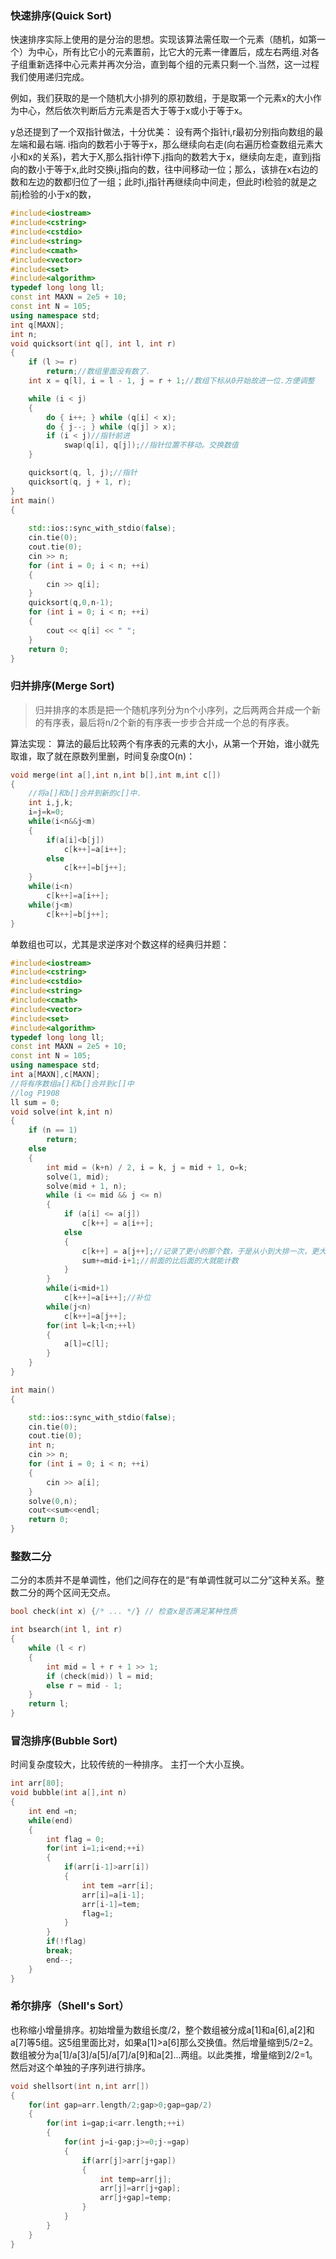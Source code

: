 


<WordCount>


### 快速排序(Quick Sort)

快速排序实际上使用的是分治的思想。实现该算法需任取一个元素（随机，如第一个）为中心，所有比它小的元素置前，比它大的元素一律置后，成左右两组.对各子组重新选择中心元素并再次分治，直到每个组的元素只剩一个.当然，这一过程我们使用递归完成。

例如，我们获取的是一个随机大小排列的原初数组，于是取第一个元素x的大小作为中心，然后依次判断后方元素是否大于等于x或小于等于x。

y总还提到了一个双指针做法，十分优美：
设有两个指针i,r最初分别指向数组的最左端和最右端.
i指向的数若小于等于x，那么继续向右走(向右遍历检查数组元素大小和x的关系)，若大于X,那么指针i停下.j指向的数若大于x，继续向左走，直到j指向的数小于等于x,此时交换i,j指向的数，往中间移动一位；那么，该排在x右边的数和左边的数都归位了一组；此时i,j指针再继续向中间走，但此时i检验的就是之前j检验的小于x的数，

```cpp
#include<iostream>
#include<cstring>
#include<cstdio>
#include<string>
#include<cmath>
#include<vector>
#include<set>
#include<algorithm>
typedef long long ll;
const int MAXN = 2e5 + 10;
const int N = 105;
using namespace std;
int q[MAXN];
int n;
void quicksort(int q[], int l, int r)
{
    if (l >= r)
        return;//数组里面没有数了.
    int x = q[l], i = l - 1, j = r + 1;//数组下标从0开始故进一位.方便调整

    while (i < j)
    {
        do { i++; } while (q[i] < x);
        do { j--; } while (q[j] > x);
        if (i < j)//指针前进
            swap(q[i], q[j]);//指针位置不移动。交换数值
    }

    quicksort(q, l, j);//指针
    quicksort(q, j + 1, r);
}
int main()
{
    
    std::ios::sync_with_stdio(false);
    cin.tie(0);
    cout.tie(0);
    cin >> n;
    for (int i = 0; i < n; ++i)
    {
        cin >> q[i];
    }
    quicksort(q,0,n-1);
    for (int i = 0; i < n; ++i)
    {
        cout << q[i] << " ";
    }
    return 0;
}
```

### 归并排序(Merge Sort)

>归并排序的本质是把一个随机序列分为n个小序列，之后两两合并成一个新的有序表，最后将n/2个新的有序表一步步合并成一个总的有序表。

算法实现：
算法的最后比较两个有序表的元素的大小，从第一个开始，谁小就先取谁，取了就在原数列里删，时间复杂度O(n)：

```cpp
void merge(int a[],int n,int b[],int m,int c[])
{
    //将a[]和b[]合并到新的c[]中.
    int i,j,k;
    i=j=k=0;
    while(i<n&&j<m)
    {
        if(a[i]<b[j])
            c[k++]=a[i++];
        else
            c[k++]=b[j++];
    }
    while(i<n)
        c[k++]=a[i++];
    while(j<m)
        c[k++]=b[j++];
}
```
单数组也可以，尤其是求逆序对个数这样的经典归并题：
```cpp
#include<iostream>
#include<cstring>
#include<cstdio>
#include<string>
#include<cmath>
#include<vector>
#include<set>
#include<algorithm>
typedef long long ll;
const int MAXN = 2e5 + 10;
const int N = 105;
using namespace std;
int a[MAXN],c[MAXN];
//将有序数组a[]和b[]合并到c[]中  
//log P1908
ll sum = 0;
void solve(int k,int n)
{
    if (n == 1)
        return;
    else
    {
        int mid = (k+n) / 2, i = k, j = mid + 1, o=k;
        solve(1, mid);
        solve(mid + 1, n);
        while (i <= mid && j <= n)
        {
            if (a[i] <= a[j])
                c[k++] = a[i++];
            else
            {
                c[k++] = a[j++];//记录了更小的那个数，于是从小到大排一次，更大的那个数继续比较
                sum+=mid-i+1;//前面的比后面的大就能计数
            }
        }
        while(i<mid+1)
            c[k++]=a[i++];//补位
        while(j<n)
            c[k++]=a[j++];
        for(int l=k;l<n;++l)
        {
            a[l]=c[l];
        } 
    }
}

int main()
{

    std::ios::sync_with_stdio(false);
    cin.tie(0);
    cout.tie(0);
    int n;
    cin >> n;
    for (int i = 0; i < n; ++i)
    {
        cin >> a[i];
    }
    solve(0,n);
    cout<<sum<<endl;
    return 0;
}
```
### 整数二分
二分的本质并不是单调性，他们之间存在的是“有单调性就可以二分”这种关系。整数二分的两个区间无交点。

```cpp
bool check(int x) {/* ... */} // 检查x是否满足某种性质

int bsearch(int l, int r)
{
    while (l < r)
    {
        int mid = l + r + 1 >> 1;
        if (check(mid)) l = mid;
        else r = mid - 1;
    }
    return l;
}

```
### 冒泡排序(Bubble Sort)
时间复杂度较大，比较传统的一种排序。
主打一个大小互换。
```cpp
int arr[80];
void bubble(int a[],int n)
{
    int end =n;
    while(end)
    {
        int flag = 0;
        for(int i=1;i<end;++i)
        {
            if(arr[i-1]>arr[i])
            {
                int tem =arr[i];
                arr[i]=a[i-1];
                arr[i-1]=tem;
                flag=1;
            }
        }
        if(!flag)
        break;
        end--;
    }
}
```

### 希尔排序（Shell's Sort）
也称缩小增量排序。初始增量为数组长度/2，整个数组被分成a[1]和a[6],a[2]和a[7]等5组。这5组里面比对，如果a[1]>a[6]那么交换值。然后增量缩到5/2=2。数组被分为a[1]/a[3]/a[5]/a[7]/a[9]和a[2]...两组。以此类推，增量缩到2/2=1。然后对这个单独的子序列进行排序。
```cpp
void shellsort(int n,int arr[])
{
    for(int gap=arr.length/2;gap>0;gap=gap/2)
    {
        for(int i=gap;i<arr.length;++i)
        {
            for(int j=i-gap;j>=0;j-=gap)
            {
                if(arr[j]>arr[j+gap])
                {
                    int temp=arr[j];
                    arr[j]=arr[j+gap];
                    arr[j+gap]=temp;
                }
            }
        }
    }
}
```
</WordCount>